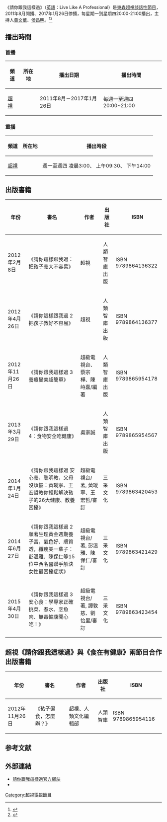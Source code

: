 {{Refimprove|time=2021-05-21T23:37:46+00:00}}
{{Infobox television
| 名稱 =  請你跟我這樣過
| 原名 = Live Like A Professional
| 主持 = [[黃文華|黃文華]]、[[侯昌明|侯昌明]]
| 標語 = 
| 類型 = 談話類綜藝節目
| 格式 = 
| 國家 = {{ROC-TW}}
| 語言 = [[國語|國語]]
| 字幕 = [[中文|中文]]
| 總監 = 
| 監製 = 
| 製作人 = 
| 導演 = 
| 編審 =
| 企宣 = 
| 執行製作 = 
| 聯合製作人 = 
| 現場指導 = 
| 助理導演 =  
| 配音 =
| 成音 =
| keyboard = 
| 燈光 = 
| 攝影 = 
| 剪輯 = 
| 梳化 =
| 服裝 = 
| 技術指導 =
| 後期製作 =
| 音效 = 
| 製作公司 = 
| 每集長 =  60分鐘（含廣告）
| 頻道 = [[東森超視|東森超視]]
| 播出國家 ={{TWN}}
| 前作 = 
| first_aired        = 2011年8月
| last_aired         = 2017年1月26日
| 播出時間 = 週一至週四 20:00 - 21:00
| 官方網站 = http://blog.ebc.net.tw/apps/life/ 
}}

《請你跟我這樣過》（[[英語|英語]]：Live Like A Professional）是[[東森超視|東森超視]][[談話性節目|談話性節目]]，2011年8月開播、2017年1月26日停播，每星期一到星期四20:00-21:00播出，主持人[[黃文華|黃文華]]、[[侯昌明|侯昌明]]。<ref>{{Cite web |url=http://www.ettoday.net/news/20141022/416564.htm |title=台灣食安爆危機 俠醫林杰樑妻「請你」別再亂吃飆收視 |access-date=2015-07-26 |archive-date=2015-02-21 |archive-url=https://web.archive.org/web/20150221161146/http://www.ettoday.net/news/20141022/416564.htm |dead-url=no }}</ref><ref>{{Cite web |url=http://www.chinatimes.com/newspapers/20140813000748-260112 |title=《請你》年帶財600萬 侯昌明改版加料 |access-date=2015-07-26 |archive-date=2020-04-04 |archive-url=https://web.archive.org/web/20200404202943/https://www.chinatimes.com/newspapers/20140813000748-260112 |dead-url=no }}</ref>

==播出時間==
===首播=== 
{| class="wikitable"
!頻道
!所在地
!播出日期
!播出時間
|-
|[[超視|超視]]||{{TWN}}||2011年8月－2017年1月26日||每週一至週四20:00~21:00
|}

===重播===
{| class="wikitable"
!頻道
!所在地
!播出時段
|-
|[[超視|超視]]||{{TWN}}||週一至週四 凌晨3:00、 上午09:30、 下午14:00
|}

== 出版書籍 ==
{| class="wikitable"
!  年份 || 書名 || 作者 || 出版社 || ISBN
|-
|2012年2月8日||《請你這樣跟我過：把孩子養大不容易》||超視||人類智庫出版||ISBN 9789864136322
|-
|2012年4月26日||《請你這樣跟我過 2 把孩子教好不容易》|| 超視||人類智庫出版||ISBN　9789864136377
|-
|2012年11月26日||《請你跟我這樣過 3 養瘦變美超簡單》|| 超級電視台、蔡宗樺、陳峙嘉/編著||人類智庫出版||ISBN 9789865954178
|-
|2013年3月29日||《請你跟我這樣過4：食物安全吃健康》||吳家誠||人類智庫出版||ISBN 9789865954567
|-
|2014年1月24日||《請你跟我這樣過 安心養，聰明教，父母沒煩惱：黃瑽寧、王宏哲教你輕鬆解決孩子的26大健康、教養困擾》||超級電視台/著, 黃瑽寧、王宏哲/審訂||三采文化||ISBN 9789863420453
|-
|2014年6月27日||《請你跟我這樣過 2 順著生理黃金週期養子宮，氣色好、膚質透，纖瘦美一輩子：彭溫雅、陳保仁等15位中西名醫聯手解決女性最困擾症狀》||超級電視台/著, 彭溫雅、陳保仁/審訂||三采文化 ||ISBN 9789863421429
|-
|2015年4月30日||《請你跟我這樣過 3 安心食：學專家正確挑菜、煮水、烹魚肉、無毒健康開心吃！》||超級電視台/著, 譚敦慈、劉怡里/審訂||三采文化||ISBN 9789863423454
|}

== 超視《請你跟我這樣過》與《食在有健康》兩節目合作出版書籍 ==
{| class="wikitable"
!  年份 || 書名 || 作者 || 出版社 || ISBN
|-
|2012年11月26日||《孩子偏食，怎麼辦？》|| 超視、人類文化編輯部||人類智庫||ISBN 9789865954116
|}
==参考文献==
{{reflist}}
==  外部連結 ==
*[https://web.archive.org/web/20150512154615/http://blog.ebc.net.tw/apps/life/ 請你跟我這樣過官方網站]
*{{youtube|playlist=PLGaMea0lA6fst1vplgK4stfr5AVZHRLUw|請你跟我這樣過}}

{{電視節目的變遷
|電視台= {{TWN}} [[東森超視|東森超視]]
|播放檔次= 星期一至四 晚上08：00 - 09：00 
|節目名稱= 請你跟我這樣過<br>（2011.8 - 2017.1.26 ）
|上一節目= 
|下一節目= [[媽媽好神|媽媽好神]]
}}

[[Category:超視電視節目|Category:超視電視節目]]